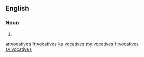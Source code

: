 ==English==

===Noun===
{{head|en|plural}}

# {{plural of|vocative|lang=en}}

[[ar:vocatives]]
[[fr:vocatives]]
[[ku:vocatives]]
[[my:vocatives]]
[[fi:vocatives]]
[[sv:vocatives]]